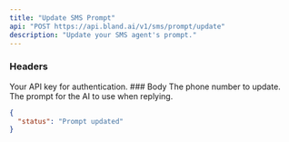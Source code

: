 ```yaml
---
title: "Update SMS Prompt"
api: "POST https://api.bland.ai/v1/sms/prompt/update"
description: "Update your SMS agent's prompt."
---
```


### Headers

<ParamField header="authorization" type="string" required>
  Your API key for authentication.
</ParamField>
### Body


<ParamField body="phone_number" type="string">
The phone number to update.
</ParamField>

<ParamField body="prompt" type="string">
The prompt for the AI to use when replying. 
</ParamField>

<ResponseExample>

```json Response
{
  "status": "Prompt updated"
}
```

</ResponseExample>









